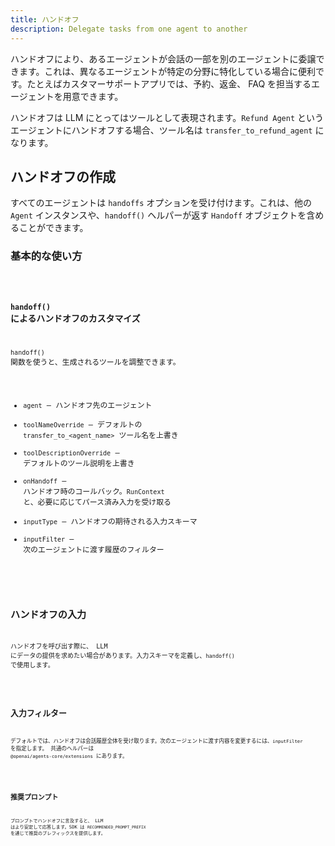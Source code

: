 ```yaml
---
title: ハンドオフ
description: Delegate tasks from one agent to another
---
```



ハンドオフにより、あるエージェントが会話の一部を別のエージェントに委譲できます。これは、異なるエージェントが特定の分野に特化している場合に便利です。たとえばカスタマーサポートアプリでは、予約、返金、 FAQ を担当するエージェントを用意できます。

ハンドオフは LLM にとってはツールとして表現されます。`Refund Agent` というエージェントにハンドオフする場合、ツール名は `transfer_to_refund_agent` になります。

## ハンドオフの作成

すべてのエージェントは `handoffs` オプションを受け付けます。これは、他の `Agent` インスタンスや、`handoff()` ヘルパーが返す `Handoff` オブジェクトを含めることができます。

### 基本的な使い方

<Code lang="typescript" code={basicUsageExample} title="基本的なハンドオフ" />

### `handoff()` によるハンドオフのカスタマイズ

`handoff()` 関数を使うと、生成されるツールを調整できます。

- `agent` – ハンドオフ先のエージェント
- `toolNameOverride` – デフォルトの `transfer_to_<agent_name>` ツール名を上書き
- `toolDescriptionOverride` – デフォルトのツール説明を上書き
- `onHandoff` – ハンドオフ時のコールバック。`RunContext` と、必要に応じてパース済み入力を受け取る
- `inputType` – ハンドオフの期待される入力スキーマ
- `inputFilter` – 次のエージェントに渡す履歴のフィルター

<Code
  lang="typescript"
  code={customizeHandoffExample}
  title="カスタマイズしたハンドオフ"
/>

## ハンドオフの入力

ハンドオフを呼び出す際に、 LLM にデータの提供を求めたい場合があります。入力スキーマを定義し、`handoff()` で使用します。

<Code lang="typescript" code={handoffInputExample} title="ハンドオフの入力" />

## 入力フィルター

デフォルトでは、ハンドオフは会話履歴全体を受け取ります。次のエージェントに渡す内容を変更するには、`inputFilter` を指定します。
共通のヘルパーは `@openai/agents-core/extensions` にあります。

<Code lang="typescript" code={inputFilterExample} title="入力フィルター" />

## 推奨プロンプト

プロンプトでハンドオフに言及すると、 LLM はより安定して応答します。SDK は `RECOMMENDED_PROMPT_PREFIX` を通じて推奨のプレフィックスを提供します。

<Code
  lang="typescript"
  code={recommendedPromptExample}
  title="推奨プロンプト"
/>
